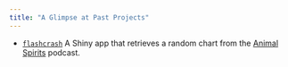 ```yaml
---
title: "A Glimpse at Past Projects"
---
```


- [`flashcrash`](https://dylanhughes.shinyapps.io/flashcrash) A Shiny app that retrieves a random chart from the [Animal
Spirits](https://podcasts.thecompoundnews.com/show/animalspirits/)
podcast.
